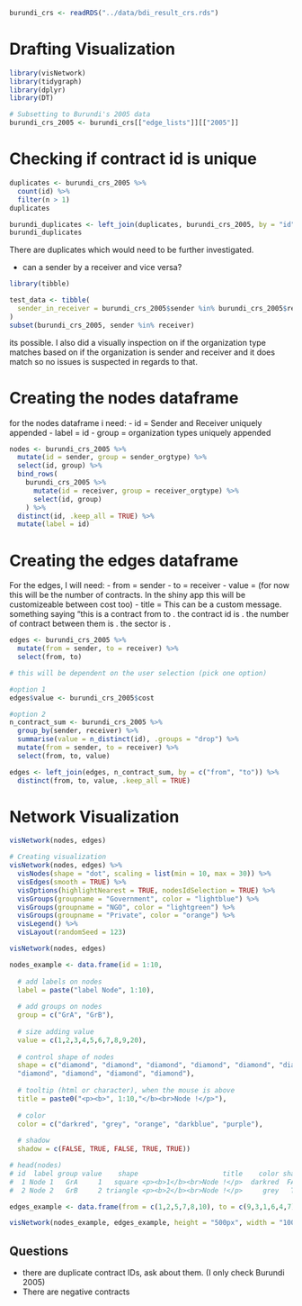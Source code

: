 
```r
burundi_crs <- readRDS("../data/bdi_result_crs.rds")
```

# Drafting Visualization
```r
library(visNetwork)
library(tidygraph)
library(dplyr)
library(DT)
```

```r
# Subsetting to Burundi's 2005 data
burundi_crs_2005 <- burundi_crs[["edge_lists"]][["2005"]]
```

# Checking if contract id is unique
```r
duplicates <- burundi_crs_2005 %>%
  count(id) %>%
  filter(n > 1)
duplicates
```
```r
burundi_duplicates <- left_join(duplicates, burundi_crs_2005, by = "id")
burundi_duplicates
```
There are duplicates which would need to be further investigated.

- can a sender by a receiver and vice versa?
```r
library(tibble)

test_data <- tibble(
  sender_in_receiver = burundi_crs_2005$sender %in% burundi_crs_2005$receiver
)
subset(burundi_crs_2005, sender %in% receiver)
```
its possible. I also did a visually inspection on if the organization type matches based on if the organization is sender and receiver and it does match so no issues is suspected in regards to that.

# Creating the nodes dataframe

for the nodes dataframe i need:
- id = Sender and Receiver uniquely appended
- label = id
- group = organization types uniquely appended

```r
nodes <- burundi_crs_2005 %>%
  mutate(id = sender, group = sender_orgtype) %>%
  select(id, group) %>%
  bind_rows(
    burundi_crs_2005 %>%
      mutate(id = receiver, group = receiver_orgtype) %>%
      select(id, group)
    ) %>%
  distinct(id, .keep_all = TRUE) %>%
  mutate(label = id)
```


# Creating the edges dataframe

For the edges, I will need:
- from = sender
- to = receiver
- value = (for now this will be the number of contracts. In the shiny app this will be customizeable between cost too)
- title = This can be a custom message. something saying "this is a contract from <sender> to <receiver>. the contract id is <id>. the number of contract between them is <n_contracts>. the sector is <sector>.

```r
edges <- burundi_crs_2005 %>%
  mutate(from = sender, to = receiver) %>%
  select(from, to)
```

```r
# this will be dependent on the user selection (pick one option)

#option 1
edges$value <- burundi_crs_2005$cost

#option 2
n_contract_sum <- burundi_crs_2005 %>%
  group_by(sender, receiver) %>%
  summarise(value = n_distinct(id), .groups = "drop") %>%
  mutate(from = sender, to = receiver) %>%
  select(from, to, value)

edges <- left_join(edges, n_contract_sum, by = c("from", "to")) %>%
  distinct(from, to, value, .keep_all = TRUE)
```


# Network Visualization
```r
visNetwork(nodes, edges)
```


```r
# Creating visualization
visNetwork(nodes, edges) %>%
  visNodes(shape = "dot", scaling = list(min = 10, max = 30)) %>%
  visEdges(smooth = TRUE) %>%
  visOptions(highlightNearest = TRUE, nodesIdSelection = TRUE) %>%
  visGroups(groupname = "Government", color = "lightblue") %>%
  visGroups(groupname = "NGO", color = "lightgreen") %>%
  visGroups(groupname = "Private", color = "orange") %>%
  visLegend() %>%
  visLayout(randomSeed = 123)
```

```r
visNetwork(nodes, edges)
```

```r
nodes_example <- data.frame(id = 1:10, 
                    
  # add labels on nodes
  label = paste("label Node", 1:10),
  
  # add groups on nodes 
  group = c("GrA", "GrB"),
  
  # size adding value
  value = c(1,2,3,4,5,6,7,8,9,20),          
  
  # control shape of nodes
  shape = c("diamond", "diamond", "diamond", "diamond", "diamond", "diamond",
  "diamond", "diamond", "diamond", "diamond"),
  
  # tooltip (html or character), when the mouse is above
  title = paste0("<p><b>", 1:10,"</b><br>Node !</p>"),
  
  # color
  color = c("darkred", "grey", "orange", "darkblue", "purple"),
  
  # shadow
  shadow = c(FALSE, TRUE, FALSE, TRUE, TRUE))             

# head(nodes)
# id  label group value    shape                     title    color shadow
#  1 Node 1   GrA     1   square <p><b>1</b><br>Node !</p>  darkred  FALSE
#  2 Node 2   GrB     2 triangle <p><b>2</b><br>Node !</p>     grey   TRUE

edges_example <- data.frame(from = c(1,2,5,7,8,10), to = c(9,3,1,6,4,7), value = c(0,2,3,4,5,26), title = c("title/ tool tip"))
```


```r
visNetwork(nodes_example, edges_example, height = "500px", width = "100%")
```


## Questions
- there are duplicate contract IDs, ask about them. (I only check Burundi 2005)
- There are negative contracts


